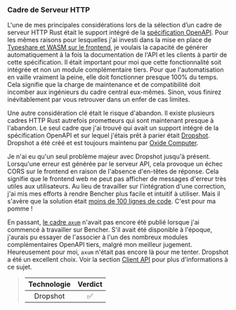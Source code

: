 ### Cadre de Serveur HTTP

L'une de mes principales considérations lors de la sélection d’un cadre de serveur HTTP Rust était le support intégré de la [spécification OpenAPI][openapi spec]. Pour les mêmes raisons pour lesquelles j'ai investi dans la mise en place de [Typeshare et WASM sur le frontend][frontend language], je voulais la capacité de générer automatiquement à la fois la documentation de l'API et les clients à partir de cette spécification. Il était important pour moi que cette fonctionnalité soit intégrée et non un module complémentaire tiers. Pour que l'automatisation en vaille vraiment la peine, elle doit fonctionner presque 100% du temps. Cela signifie que la charge de maintenance et de compatibilité doit incomber aux ingénieurs du cadre central eux-mêmes. Sinon, vous finirez inévitablement par vous retrouver dans un enfer de cas limites.

Une autre considération clé était le risque d'abandon. Il existe plusieurs cadres HTTP Rust autrefois prometteurs qui sont maintenant presque à l'abandon. Le seul cadre que j'ai trouvé qui avait un support intégré de la spécification OpenAPI et sur lequel j'étais prêt à parier était [Dropshot][dropshot github]. Dropshot a été créé et est toujours maintenu par [Oxide Computer][oxide computer].

Je n'ai eu qu'un seul problème majeur avec Dropshot jusqu'à présent. Lorsqu'une erreur est générée par le serveur API, cela provoque un échec CORS sur le frontend en raison de l'absence d'en-têtes de réponse. Cela signifie que le frontend web ne peut pas afficher de messages d'erreur très utiles aux utilisateurs. Au lieu de travailler sur l'intégration d'une correction, j'ai mis mes efforts à rendre Bencher plus facile et intuitif à utiliser. Mais il s'avère que la solution était [moins de 100 lignes de code][dropshot github issue 1193]. C'est pour ma pomme !

En passant, [le cadre `axum`][axum github] n'avait pas encore été publié lorsque j'ai commencé à travailler sur Bencher. S'il avait été disponible à l'époque, j'aurais pu essayer de l'associer à l'un des nombreux modules complémentaires OpenAPI tiers, malgré mon meilleur jugement. Heureusement pour moi, `axum` n'était pas encore là pour me tenter. Dropshot a été un excellent choix. Voir la section [Client API][api client] pour plus d'informations à ce sujet.

> | Technologie | Verdict |
> | :---------: | :-----: |
> |  Dropshot  |    ✅    |

[openapi spec]: https://swagger.io/specification/
[frontend language]: #frontend-language
[dropshot github]: https://github.com/oxidecomputer/dropshot
[oxide computer]: https://oxide.computer/
[dropshot github issue 1193]: https://github.com/oxidecomputer/dropshot/pull/1193
[axum github]: https://github.com/tokio-rs/axum
[api client]: #api-client
